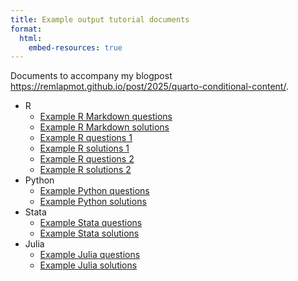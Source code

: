 ```yaml
---
title: Example output tutorial documents
format:
  html:
    embed-resources: true
---
```


Documents to accompany my blogpost <https://remlapmot.github.io/post/2025/quarto-conditional-content/>.

* R
  * [Example R Markdown questions](./exercise-questions.html)
  * [Example R Markdown solutions](./exercise-solutions.html)
  * [Example R questions 1](./exercise-r-questions.html)
  * [Example R solutions 1](./exercise-r-solutions.html)
  * [Example R questions 2](./exercise-r-2-questions.html)
  * [Example R solutions 2](./exercise-r-2-solutions.html)
* Python
  * [Example Python questions](./exercise-python-questions.html)
  * [Example Python solutions](./exercise-python-solutions.html)
* Stata
  * [Example Stata questions](./exercise-stata-questions.html)
  * [Example Stata solutions](./exercise-stata-solutions.html)
* Julia
  * [Example Julia questions](./exercise-julia-questions.html)
  * [Example Julia solutions](./exercise-julia-solutions.html)
